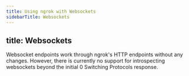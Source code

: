 ```yaml
---
title: Using ngrok with Websockets
sidebarTitle: Websockets
---
```


title: Websockets
---


Websocket endpoints work through ngrok's HTTP endpoints without any changes. However, there is currently no support for introspecting websockets beyond the initial 0 Switching Protocols response.
